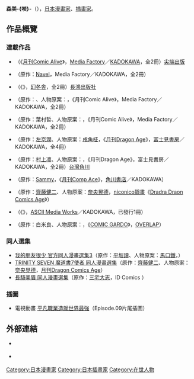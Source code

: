 {{multiple issues|
{{Notability Unreferenced|time=2016-08-19T06:52:00+00:00}}
{{Primarysources|time=2016-08-19T06:52:00+00:00}}
}}
{{noteTA|G1=Anime}}
{{japanese|japanese=森 みさき|kana=もり みさき|romaji=Mori Misaki}}
'''森美-{咲}-'''（{{lang-ja|森 みさき}}），[[日本|日本]][[漫畫家|漫畫家]]、[[插畫家|插畫家]]。

== 作品概覽 ==
=== 連載作品 ===
* {{nihongo|Yellow Gate！～大小姐的異色指令～|イエローゲート！}}（《[[月刊Comic_Alive|月刊Comic Alive]]》，[[Media_Factory|Media Factory]]／[[KADOKAWA|KADOKAWA]]，全2冊）[[尖端出版|尖端出版]]
* {{nihongo|[[我們沒有翅膀|我們沒有翅膀 Prelude]]|俺たちに翼はない フラグメンツ}}（原作：[[Navel|Navel]]，Media Factory／KADOKAWA，全2冊）
* {{nihongo|萌鬼上身！|どろんぱ！}}（《{{link-ja|Comic BIRZ|月刊バーズ}}》，[[幻冬舎|幻冬舎]]，全2冊）[[長鴻出版社|長鴻出版社]]
* {{nihongo|{{link-ja|我與一乃的遊戲同好會活動日誌|おれと一乃のゲーム同好会活動日誌}}|おれと一乃のゲーム同好会活動日誌}}（原作：{{link-ja|葉村哲|葉村哲}}、人物原案：{{lang|ja|{{link-ja|ほんたにかなえ|ほんたにかなえ}}}}，《月刊Comic Alive》，Media Factory／KADOKAWA，全2冊）
* {{nihongo|巴洛克騎士|バロックナイト}}（原作：葉村哲、人物原案：{{lang|ja|ほんたにかなえ}}，《月刊Comic Alive》，Media Factory／KADOKAWA，全2冊）
* {{nihongo|[[當不成勇者的我，只好認真找工作了。|當不成勇者的我，只好認真找工作了。]]|勇者になれなかった俺はしぶしぶ就職を決意しました。}}（原作：[[左京潤|左京潤]]、人物原案：[[戌角柾|戌角柾]]，《[[月刊Dragon_Age|月刊Dragon Age]]》，[[富士見書房|富士見書房]]／KADOKAWA，全4冊）
* {{nihongo|我和她的漫畫萌戰記|オレと彼女の萌えよペン}}（原作：[[村上凛|村上凛]]、人物原案：{{link-ja|秋奈塚子|秋奈つかこ}}，《月刊Dragon Age》，富士見書房／KADOKAWA，全2冊）[[台灣角川|台灣角川]]
* {{nihongo|[[快盜天使雙胞胎|快盜天使雙胞胎]]|快盗天使ツインエンジェルさん！}}（原作：[[颯美|Sammy]]，《[[月刊Comp_Ace|月刊Comp Ace]]》，[[角川書店|角川書店]]／KADOKAWA）
* {{nihongo|[[TRINITY_SEVEN_魔道書7使者|TRINITY SEVEN小姐]]|トリニティセブンさん}}（原作：[[齊藤健二|齊藤健二]]、人物原案：[[奈央晃德|奈央晃德]]，[[niconico靜畫|niconico靜畫]]《[[月刊Dragon_Age|Dradra Draon Comics Age]]》）
* {{nihongo|佐倉同學有你的指名哦|佐倉さんご指名ですよ}}（《{{link-ja|漫畫電擊大王G|コミック電撃だいおうじ}}》，[[ASCII_Media_Works|ASCII Media Works]]／KADOKAWA，已發行1冊）
* {{nihongo|[[平凡職業造就世界最強|平凡日常造就世界最強]]|ありふれた日常で世界最強}}（原作：白米良、人物原案：{{link-ja|TakayaKi|たかやKi}}，《[[COMIC_GARDO|COMIC GARDO]]》，[[OVERLAP|OVERLAP]]）

=== 同人選集 ===
* [[我的朋友很少|我的朋友很少 官方同人漫畫選集3]]（原作：[[平坂讀|平坂讀]]、人物原案：[[馬口鐵_(插畫家)|馬口鐵]]，{{link-ja|MF Comics Alive系列|MFコミックス}}）
* [[TRINITY_SEVEN_魔道書7使者|TRINITY SEVEN 魔道書7使者 同人漫畫選集]]（原作：[[齊藤健二|齊藤健二]]、人物原案：[[奈央晃德|奈央晃德]]，[[月刊Dragon_Age|月刊Dragon Comics Age]]）
* [[長騎美眉|長騎美眉 同人漫畫選集]]（原作：[[三宅大志|三宅大志]]，ID Comics {{link-ja|REX Comics|REXコミックス}}）

=== 插圖 ===
* 電視動畫 [[平凡職業造就世界最強|平凡職業造就世界最強]]（Episode.09片尾插圖）

== 外部連結 ==
* {{Twitter|morimisaki}} {{ja icon}}
* {{Pixiv|5631}} {{ja icon}}

{{Normdaten}}
{{DEFAULTSORT:Mori Misaki}}
[[Category:日本漫畫家|Category:日本漫畫家]]
[[Category:日本插畫家|Category:日本插畫家]]
[[Category:在世人物|Category:在世人物]]